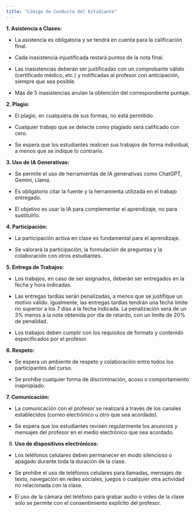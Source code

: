 ```yaml
---
title: "Código de Conducta del Estudiante" 
---
```


**1. Asistencia a Clases:**

-   La asistencia es obligatoria y se tendrá en cuenta para la calificación final.

-   Cada inasistencia injustificada restará puntos de la nota final.

-   Las inasistencias deberán ser justificadas con un comprobante válido (certificado médico, etc.) y notificadas al profesor con anticipación, siempre que sea posible.

-   Más de 5 inasistencias anulan la obtención del correspondiente puntaje.

**2. Plagio:**

-   El plagio, en cualquiera de sus formas, no está permitido.

-   Cualquier trabajo que se detecte como plagiado será calificado con cero.

-   Se espera que los estudiantes realicen sus trabajos de forma individual, a menos que se indique lo contrario.

**3. Uso de IA Generativas:**

-   Se permite el uso de herramientas de IA generativas como ChatGPT, Gemini, Llama.

-   Es obligatorio citar la fuente y la herramienta utilizada en el trabajo entregado.

-   El objetivo es usar la IA para complementar el aprendizaje, no para sustituirlo.

**4. Participación:**

-   La participación activa en clase es fundamental para el aprendizaje.

-   Se valorará la participación, la formulación de preguntas y la colaboración con otros estudiantes.

**5. Entrega de Trabajos:**

-   Los trabajos, en caso de ser asignados, deberán ser entregados en la fecha y hora indicadas.

-   Las entregas tardías serán penalizadas, a menos que se justifique un motivo válido. Igualmente, las entregas tardías tendrán una fecha límite no superior a los 7 días a la fecha indicada. La penalización será de un 3% menos a la nota obtenida por día de retardo, con un límite de 20% de penalidad.

-   Los trabajos deben cumplir con los requisitos de formato y contenido especificados por el profesor.

**6. Respeto:**

-   Se espera un ambiente de respeto y colaboración entre todos los participantes del curso.

-   Se prohíbe cualquier forma de discriminación, acoso o comportamiento inapropiado.

**7. Comunicación:**

-   La comunicación con el profesor se realizará a través de los canales establecidos (correo electrónico u otro que sea acordado).

-   Se espera que los estudiantes revisen regularmente los anuncios y mensajes del profesor en el medio electrónico que sea acordado.

8.  **Uso de dispositivos electrónicos:** 

-   Los teléfonos celulares deben permanecer en modo silencioso o apagado durante toda la duración de la clase.

-   Se prohíbe el uso de teléfonos celulares para llamadas, mensajes de texto, navegación en redes sociales, juegos o cualquier otra actividad no relacionada con la clase.

-   El uso de la cámara del teléfono para grabar audio o video de la clase solo se permite con el consentimiento explícito del profesor.
